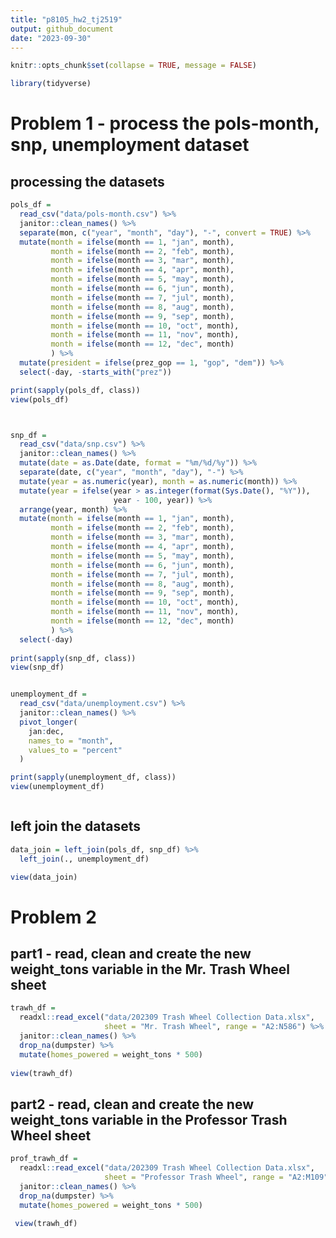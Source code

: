 ```yaml
---
title: "p8105_hw2_tj2519"
output: github_document
date: "2023-09-30"
---
```


```r
knitr::opts_chunk$set(collapse = TRUE, message = FALSE)
```

```r
library(tidyverse)
```


# Problem 1 - process the pols-month, snp, unemployment dataset
## processing the datasets
```r
pols_df = 
  read_csv("data/pols-month.csv") %>% 
  janitor::clean_names() %>% 
  separate(mon, c("year", "month", "day"), "-", convert = TRUE) %>% 
  mutate(month = ifelse(month == 1, "jan", month),
         month = ifelse(month == 2, "feb", month),
         month = ifelse(month == 3, "mar", month),
         month = ifelse(month == 4, "apr", month),
         month = ifelse(month == 5, "may", month),
         month = ifelse(month == 6, "jun", month),
         month = ifelse(month == 7, "jul", month),
         month = ifelse(month == 8, "aug", month),
         month = ifelse(month == 9, "sep", month),
         month = ifelse(month == 10, "oct", month),
         month = ifelse(month == 11, "nov", month),
         month = ifelse(month == 12, "dec", month)
         ) %>% 
  mutate(president = ifelse(prez_gop == 1, "gop", "dem")) %>% 
  select(-day, -starts_with("prez"))

print(sapply(pols_df, class))
view(pols_df)



snp_df = 
  read_csv("data/snp.csv") %>% 
  janitor::clean_names() %>% 
  mutate(date = as.Date(date, format = "%m/%d/%y")) %>% 
  separate(date, c("year", "month", "day"), "-") %>% 
  mutate(year = as.numeric(year), month = as.numeric(month)) %>% 
  mutate(year = ifelse(year > as.integer(format(Sys.Date(), "%Y")), 
                       year - 100, year)) %>% 
  arrange(year, month) %>% 
  mutate(month = ifelse(month == 1, "jan", month),
         month = ifelse(month == 2, "feb", month),
         month = ifelse(month == 3, "mar", month),
         month = ifelse(month == 4, "apr", month),
         month = ifelse(month == 5, "may", month),
         month = ifelse(month == 6, "jun", month),
         month = ifelse(month == 7, "jul", month),
         month = ifelse(month == 8, "aug", month),
         month = ifelse(month == 9, "sep", month),
         month = ifelse(month == 10, "oct", month),
         month = ifelse(month == 11, "nov", month),
         month = ifelse(month == 12, "dec", month)
         ) %>%
  select(-day)
  
print(sapply(snp_df, class))
view(snp_df)


unemployment_df = 
  read_csv("data/unemployment.csv") %>% 
  janitor::clean_names() %>% 
  pivot_longer(
    jan:dec,
    names_to = "month",
    values_to = "percent"
  )

print(sapply(unemployment_df, class))  
view(unemployment_df)



```

## left join the datasets
```r
data_join = left_join(pols_df, snp_df) %>% 
  left_join(., unemployment_df)

view(data_join)
```



# Problem 2 
## part1 - read, clean and create the new weight_tons variable in the Mr. Trash Wheel sheet
```r
trawh_df = 
  readxl::read_excel("data/202309 Trash Wheel Collection Data.xlsx", 
                     sheet = "Mr. Trash Wheel", range = "A2:N586") %>% 
  janitor::clean_names() %>% 
  drop_na(dumpster) %>% 
  mutate(homes_powered = weight_tons * 500) 
  
view(trawh_df)
```

## part2 -  read, clean and create the new weight_tons variable in the Professor Trash Wheel sheet
```r
prof_trawh_df = 
  readxl::read_excel("data/202309 Trash Wheel Collection Data.xlsx", 
                     sheet = "Professor Trash Wheel", range = "A2:M109") %>%
  janitor::clean_names() %>%
  drop_na(dumpster) %>% 
  mutate(homes_powered = weight_tons * 500)

 view(trawh_df) 
```




